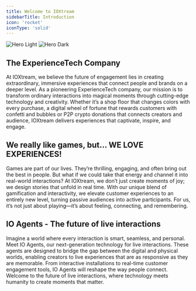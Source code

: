 ```yaml
---
title: Welcome to IOXtream
sidebarTitle: Introduction
icon: 'rocket'
iconType: 'solid'
---
```


<img
  className="block dark:hidden"
  src="/images/get-started/xpaper_white.png"
  alt="Hero Light"
/>
<img
  className="hidden dark:block"
  src="/images/get-started/xpaper_dark.png"
  alt="Hero Dark"
/>

## The ExperienceTech Company

At IOXtream, we believe the future of engagement lies in creating extraordinary, immersive experiences that connect people and brands on a deeper level. As a pioneering ExperienceTech company, our mission is to transform ordinary interactions into magical moments through cutting-edge technology and creativity. Whether it’s a shop floor that changes colors with every purchase, a digital wheel of fortune that rewards customers with confetti and bubbles or P2P crypto donations that connects creators and audience, IOXtream delivers experiences that captivate, inspire, and engage.

## We really like games, but... WE LOVE EXPERIENCES!

Games are part of our lives. They’re thrilling, engaging, and often bring out the best in people. But what if we could take that energy and channel it into real-world interactions? At IOXtream, we don’t just create moments of joy; we design stories that unfold in real time. With our unique blend of gamification and interactivity, we elevate customer experiences to an entirely new level, turning passive audiences into active participants. For us, it’s not just about playing—it’s about feeling, connecting, and remembering.

## IO Agents - The future of live interactions

Imagine a world where every interaction is smart, seamless, and personal. Meet IO Agents, our next-generation technology for live interactions. These agents are designed to bridge the gap between the digital and physical worlds, enabling creators to live experiences that are as responsive as they are memorable. From interactive installations to real-time customer engagement tools, IO Agents will reshape the way people connect. Welcome to the future of live interactions, where technology meets humanity to create moments that matter.